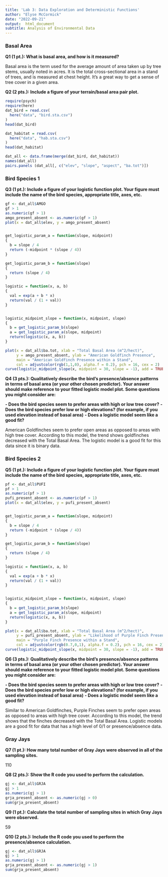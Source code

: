 ```yaml
---
title: 'Lab 3: Data Exploration and Deterministic Functions'
author: "Elyse McCormick"
date: "2022-09-21"
output:  html_document
subtitle: Analysis of Environmental Data
---
```


### Basal Area

**Q1 (1 pt.): What is basal area, and how is it measured?**

Basal area is the term used for the average amount of area taken up by tree stems, usually noted in acres. It is the total cross-sectional area in a stand of trees, and is measured at chest height. It's a great way to get a sense of tree cover in a given area.

**Q2 (2 pts.): Include a figure of your terrain/basal area pair plot.**

```r
require(psych)
require(here)
dat_bird = read.csv(
  here("data", "bird.sta.csv")
)
head(dat_bird)

dat_habitat = read.csv(
  here("data", "hab.sta.csv")
)
head(dat_habitat)

dat_all <- data.frame(merge(dat_bird, dat_habitat))
names(dat_all)
pairs.panels (dat_all[, c("elev", "slope", "aspect", "ba.tot")])
```

### Bird Species 1

**Q3 (1 pt.): Include a figure of your logistic function plot. Your figure must include the name of the bird species, appropriate title, axes, etc.**

```r
gf <- dat_all$AMGO
gf > 1
as.numeric(gf > 1)
amgo_present_absent <- as.numeric(gf > 1)
plot(x = dat_all$elev, y = amgo_present_absent)


get_logistic_param_a = function(slope, midpoint)
{
  b = slope / 4
  return (-midpoint * (slope / 4))
}

get_logistic_param_b = function(slope)
{
  return (slope / 4)
}

logistic = function(x, a, b)
{
  val = exp(a + b * x)
  return(val / (1 + val))
}


logistic_midpoint_slope = function(x, midpoint, slope)
{
  b = get_logistic_param_b(slope)
  a = get_logistic_param_a(slope, midpoint)
  return(logistic(x, a, b))
}

plot(x = dat_all$ba.tot, xlab = "Total Basal Area (m^2/hect)",
     y = amgo_present_absent, ylab = "American Goldfinch Presence", 
     main = "American Goldfinch Presence within a Stand",
     col = adjustcolor(rgb(1,1,0), alpha.f = 0.2), pch = 16, cex = 2)
curve(logistic_midpoint_slope(x, midpoint = 30, slope = -1), add = TRUE)


```

**Q4 (3 pts.): Qualitatively describe the bird's presence/absence patterns in terms of basal area (or your other chosen predictor). Your answer should make reference to your fitted logistic model plot. Some questions you might consider are:**

**- Does the bird species seem to prefer areas with high or low tree cover?** **- Does the bird species prefer low or high elevations? (for example, if you used elevation instead of basal area)** **- Does a logistic model seem like a good fit?**

American Goldfinches seem to prefer open areas as opposed to areas with high tree cover. According to this model, the trend shows goldfinches decreased with the Total Basal Area. The logistic model is a good fit for this data since it is binary data.

### Bird Species 2

**Q5 (1 pt.): Include a figure of your logistic function plot. Your figure must include the name of the bird species, appropriate title, axes, etc.**

```r
pf <- dat_all$PUFI
pf > 1
as.numeric(pf > 1)
pufi_present_absent <- as.numeric(pf > 1)
plot(x = dat_all$elev, y = pufi_present_absent)


get_logistic_param_a = function(slope, midpoint)
{
  b = slope / 4
  return (-midpoint * (slope / 4))
}

get_logistic_param_b = function(slope)
{
  return (slope / 4)
}

logistic = function(x, a, b)
{
  val = exp(a + b * x)
  return(val / (1 + val))
}


logistic_midpoint_slope = function(x, midpoint, slope)
{
  b = get_logistic_param_b(slope)
  a = get_logistic_param_a(slope, midpoint)
  return(logistic(x, a, b))
}

plot(x = dat_all$ba.tot, xlab = "Total Basal Area (m^2/hect)",
     y = pufi_present_absent, ylab = "Likelihood of Purple Finch Presence",
     main = "Purple Finch Presence within a Stand",
     col = adjustcolor(rgb(0.7,0,1), alpha.f = 0.2), pch = 16, cex = 2)
curve(logistic_midpoint_slope(x, midpoint = 30, slope = -1), add = TRUE)
```

**Q6 (3 pts.): Qualitatively describe the bird's presence/absence patterns in terms of basal area (or your other chosen predictor). Your answer should make reference to your fitted logistic model plot. Some questions you might consider are:**

**- Does the bird species seem to prefer areas with high or low tree cover?** **- Does the bird species prefer low or high elevations? (for example, if you used elevation instead of basal area)** **- Does a logistic model seem like a good fit?**

Similar to American Goldfinches, Purple Finches seem to prefer open areas as opposed to areas with high tree cover. According to this model, the trend shows that the finches decreased with the Total Basal Area. Logistic models are a good fit for data that has a high level of 0/1 or presence/absence data.

### Gray Jays

**Q7 (1 pt.): How many total number of Gray Jays were observed in all of the sampling sites.**

110

**Q8 (2 pts.): Show the R code you used to perform the calculation.**

```r
gj <- dat_all$GRJA
gj > 1
as.numeric(gj > 1)
grja_present_absent <- as.numeric(gj > 0)
sum(grja_present_absent)
```

**Q9 (1 pt.): Calculate the total number of sampling sites in which Gray Jays were observed.**

59

**Q10 (2 pts.): Include the R code you used to perform the presence/absence calculation.**

```r
gj <- dat_all$GRJA
gj > 1
as.numeric(gj > 1)
grja_present_absent <- as.numeric(gj > 1)
sum(grja_present_absent)
```
